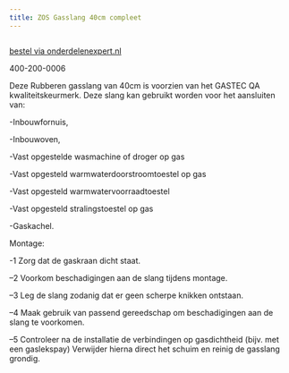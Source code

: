```yaml
---
title: ZOS Gasslang 40cm compleet
---
```



<Image src={imageProduct} width={imageProduct.width} alt="" />

[bestel via onderdelenexpert.nl](https://www.onderdelenexpert.nl/zos-gasslang-40cm-compleet-404666)


400-200-0006

Deze Rubberen gasslang van 40cm is voorzien van het GASTEC QA kwaliteitskeurmerk.
Deze slang kan gebruikt worden voor het aansluiten van:

-Inbouwfornuis, 

-Inbouwoven, 

-Vast opgestelde wasmachine of droger op gas

-Vast opgesteld warmwaterdoorstroomtoestel op gas 

-Vast opgesteld warmwatervoorraadtoestel

-Vast opgesteld stralingstoestel op gas 

-Gaskachel.

Montage:

-1 Zorg dat de gaskraan dicht staat.

–2 Voorkom beschadigingen aan de slang tijdens montage.

–3 Leg de slang zodanig dat er geen scherpe knikken ontstaan.

–4 Maak gebruik van passend gereedschap om beschadigingen aan de slang te voorkomen.

–5 Controleer na de installatie de verbindingen op gasdichtheid (bijv. met een gaslekspay)
Verwijder hierna direct het schuim en reinig de gasslang grondig.
